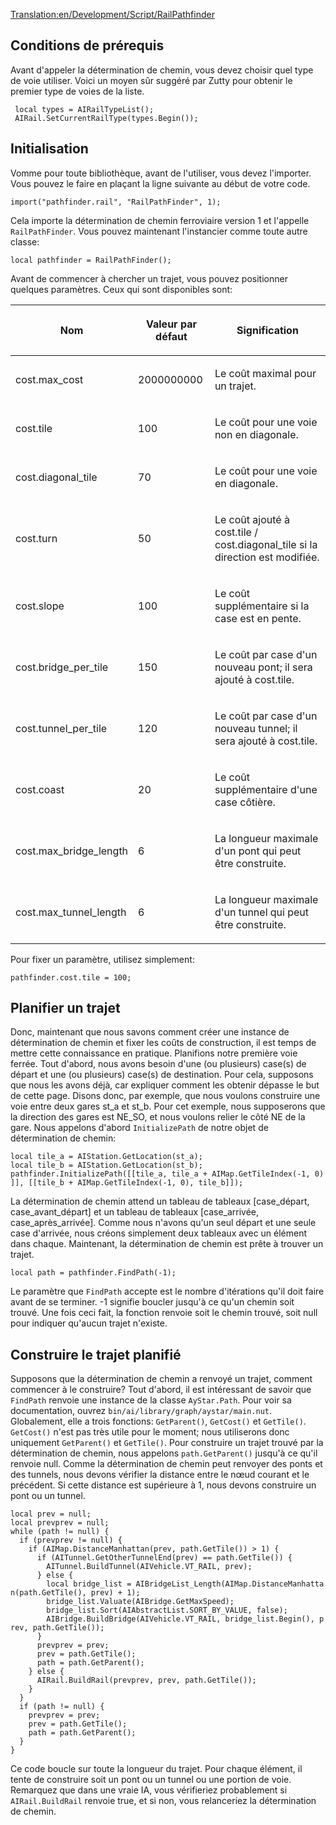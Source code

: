 [[Translation:en/Development/Script/RailPathfinder]]


{{fr/NonIA}}
== Conditions de prérequis ==
Avant d'appeler la détermination de chemin, vous devez choisir quel type de voie utiliser. Voici un moyen sûr suggéré par Zutty pour obtenir le premier type de voies de la liste.

  local types = AIRailTypeList();
  AIRail.SetCurrentRailType(types.Begin());

== Initialisation ==

Vomme pour toute bibliothèque, avant de l'utiliser, vous devez l'importer. Vous pouvez le faire en plaçant la ligne suivante au début de votre code.

 import("pathfinder.rail", "RailPathFinder", 1);

Cela importe la détermination de chemin ferroviaire version 1 et l'appelle <code>RailPathFinder</code>. Vous pouvez maintenant l'instancier comme toute autre classe:

 local pathfinder = RailPathFinder();

Avant de commencer à chercher un trajet, vous pouvez positionner quelques paramètres. Ceux qui sont disponibles sont:

{| class="wikitable"
|-
! Nom
! Valeur par défaut
! Signification
|-
| cost.max_cost
| 2000000000
| Le coût maximal pour un trajet.
|-
| cost.tile
| 100
| Le coût pour une voie non en diagonale.
|-
| cost.diagonal_tile
| 70
| Le coût pour une voie en diagonale.
|-
| cost.turn
| 50
| Le coût ajouté à cost.tile / cost.diagonal_tile si la direction est modifiée.
|-
| cost.slope
| 100
| Le coût supplémentaire si la case est en pente.
|-
| cost.bridge_per_tile
| 150
| Le coût par case d'un nouveau pont; il sera ajouté à cost.tile.
|-
| cost.tunnel_per_tile
| 120
| Le coût par case d'un nouveau tunnel; il sera ajouté à cost.tile.
|-
| cost.coast
| 20
| Le coût supplémentaire d'une case côtière.
|-
| cost.max_bridge_length
| 6
| La longueur maximale d'un pont qui peut être construite.
|-
| cost.max_tunnel_length
| 6
| La longueur maximale d'un tunnel qui peut être construite.
|}

Pour fixer un paramètre, utilisez simplement:

 pathfinder.cost.tile = 100;

== Planifier un trajet ==

Donc, maintenant que nous savons comment créer une instance de détermination de chemin et fixer les coûts de construction, il est temps de mettre cette connaissance en pratique. Planifions notre première voie ferrée. Tout d'abord, nous avons besoin d'une (ou plusieurs) case(s) de départ et une (ou plusieurs) case(s) de destination. Pour cela, supposons que nous les avons déjà, car expliquer comment les obtenir dépasse le but de cette page. Disons donc, par exemple, que nous voulons construire une voie entre deux gares st_a et st_b. Pour cet exemple, nous supposerons que la direction des gares est NE_SO, et nous voulons relier le côté NE de la gare. Nous appelons d'abord <code>InitializePath</code> de notre objet de détermination de chemin:

 local tile_a = AIStation.GetLocation(st_a);
 local tile_b = AIStation.GetLocation(st_b);
 pathfinder.InitializePath(<nowiki>[[tile_a, tile_a + AIMap.GetTileIndex(-1, 0)]], [[tile_b + AIMap.GetTileIndex(-1, 0), tile_b]]</nowiki>);

La détermination de chemin attend un tableau de tableaux [case_départ, case_avant_départ] et un tableau de tableaux [case_arrivée, case_après_arrivée]. Comme nous n'avons qu'un seul départ et une seule case d'arrivée, nous créons simplement deux tableaux avec un élément dans chaque. Maintenant, la détermination de chemin est prête à trouver un trajet.

 local path = pathfinder.FindPath(-1);

Le paramètre que <code>FindPath</code> accepte est le nombre d'itérations qu'il doit faire avant de se terminer. -1 signifie boucler jusqu'à ce qu'un chemin soit trouvé. Une fois ceci fait, la fonction renvoie soit le chemin trouvé, soit null pour indiquer qu'aucun trajet n'existe.

== Construire le trajet planifié ==

Supposons que la détermination de chemin a renvoyé un trajet, comment commencer à le construire? Tout d'abord, il est intéressant de savoir que <code>FindPath</code> renvoie une instance de la classe <code>AyStar.Path</code>. Pour voir sa documentation, ouvrez <code>bin/ai/library/graph/aystar/main.nut</code>. Globalement, elle a trois fonctions: <code>GetParent()</code>, <code>GetCost()</code> et <code>GetTile()</code>. <code>GetCost()</code> n'est pas très utile pour le moment; nous  utiliserons donc uniquement <code>GetParent()</code> et <code>GetTile()</code>. Pour construire un trajet trouvé par la détermination de chemin, nous appelons <code>path.GetParent()</code> jusqu'à ce qu'il renvoie null. Comme la détermination de chemin peut renvoyer des ponts et des tunnels, nous devons vérifier la distance entre le nœud courant et le précédent. Si cette distance est supérieure à 1, nous devons construire un pont ou un tunnel.

 local prev = null;
 local prevprev = null;
 while (path != null) {
   if (prevprev != null) {
     if (AIMap.DistanceManhattan(prev, path.GetTile()) > 1) {
       if (AITunnel.GetOtherTunnelEnd(prev) == path.GetTile()) {
         AITunnel.BuildTunnel(AIVehicle.VT_RAIL, prev);
       } else {
         local bridge_list = AIBridgeList_Length(AIMap.DistanceManhattan(path.GetTile(), prev) + 1);
         bridge_list.Valuate(AIBridge.GetMaxSpeed);
         bridge_list.Sort(AIAbstractList.SORT_BY_VALUE, false);
         AIBridge.BuildBridge(AIVehicle.VT_RAIL, bridge_list.Begin(), prev, path.GetTile());
       }
       prevprev = prev;
       prev = path.GetTile();
       path = path.GetParent();
     } else {
       AIRail.BuildRail(prevprev, prev, path.GetTile());
     }
   }
   if (path != null) {
     prevprev = prev;
     prev = path.GetTile();
     path = path.GetParent();
   }
 }

Ce code boucle sur toute la longueur du trajet. Pour chaque élément, il tente de construire soit un pont ou un tunnel ou une portion de voie. Remarquez que dans une vraie IA, vous vérifieriez probablement si <code>AIRail.BuildRail</code> renvoie true, et si non, vous relanceriez la détermination de chemin.